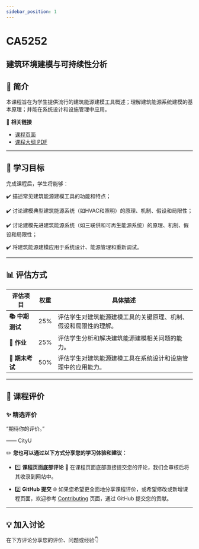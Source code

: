 ```yaml
---
sidebar_position: 1
---
```


# CA5252
## 建筑环境建模与可持续性分析

## **📘 简介**
本课程旨在为学生提供流行的建筑能源建模工具概述；理解建筑能源系统建模的基本原理；并能在系统设计和设施管理中应用。

🔗 **相关链接**
- [课程页面](https://www.cityu.edu.hk/catalogue/pg/202425/course/CA5252.htm)
- [课程大纲 PDF](https://www.cityu.edu.hk/catalogue/pg/202425/course/CA5252.pdf)

---

## **🎯 学习目标**

完成课程后，学生将能够：

✔️ 描述常见建筑能源建模工具的功能和特点；

✔️ 讨论建模典型建筑能源系统（如HVAC和照明）的原理、机制、假设和局限性；

✔️ 讨论建模先进建筑能源系统（如三联供和可再生能源系统）的原理、机制、假设和局限性；

✔️ 将建筑能源建模应用于系统设计、能源管理和重新调试。

---

## **📊 评估方式**

| **评估项目**          | **权重** | **具体描述**                                                                                       |
|----------------------|---------|---------------------------------------------------------------------------------------------------|
| **📚 中期测试**        | 25%     | 评估学生对建筑能源建模工具的关键原理、机制、假设和局限性的理解。                                          |
| **📝 作业**            | 25%     | 评估学生分析和解决建筑能源建模相关问题的能力。                                                      |
| **📝 期末考试**        | 50%     | 评估学生对建筑能源建模工具在系统设计和设施管理中的应用能力。                                           |

---

## **💬 课程评价**

### ✨ **精选评价**
<div className={commentStyles.commentBox}>
    <p className={commentStyles.commentText}>
        “期待你的评价。”
    </p>
    <p className={commentStyles.commentAuthor}>—— CityU</p>
</div>

✏️ **您也可以通过以下方式分享您的学习体验和建议：**

- 1️⃣ **课程页面底部评论**
💬 在课程页面底部直接提交您的评论，我们会审核后将其收录到网站中。

- 2️⃣ **GitHub 提交**
🌐 如果您希望更全面地分享课程评价，或希望修改或新增课程页面，欢迎参考 [Contributing](https://penjc.github.io/cityU-navigator/contributing) 页面，通过 GitHub 提交您的贡献。

---

## **💡 加入讨论**

在下方评论分享您的评价、问题或经验👇
<Utterances />